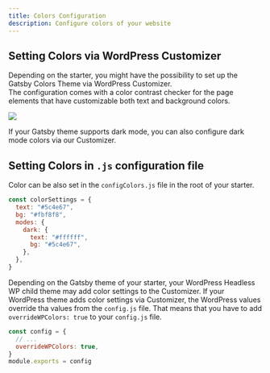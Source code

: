 ```yaml
---
title: Colors Configuration
description: Configure colors of your website
---
```


## Setting Colors via WordPress Customizer

Depending on the starter, you might have the possibility to set up the Gatsby Colors Theme via WordPress Customizer.  
The configuration comes with a color contrast checker for the page elements that have customizable both text and background colors.

![](../assets/colors.png)

If your Gatsby theme supports dark mode, you can also configure dark mode colors via our Customizer.

## Setting Colors in `.js` configuration file

Color can be also set in the `configColors.js` file in the root of your starter.

```js title="configColors.js"
const colorSettings = {
  text: "#5c4e67",
  bg: "#fbf8f8",
  modes: {
    dark: {
      text: "#ffffff",
      bg: "#5c4e67",
    },
  },
}
```

Depending on the Gatsby theme of your starter, your WordPress Headless WP child theme may add color settings to the Customizer. If your WordPress theme adds color settings via Customizer, the WordPress values override tha values from the `config.js` file. That means that you have to add `overrideWPColors: true` to your `config.js` file.

```javascript title=config.js
const config = {
  // ...
  overrideWPColors: true,
}
module.exports = config
```
